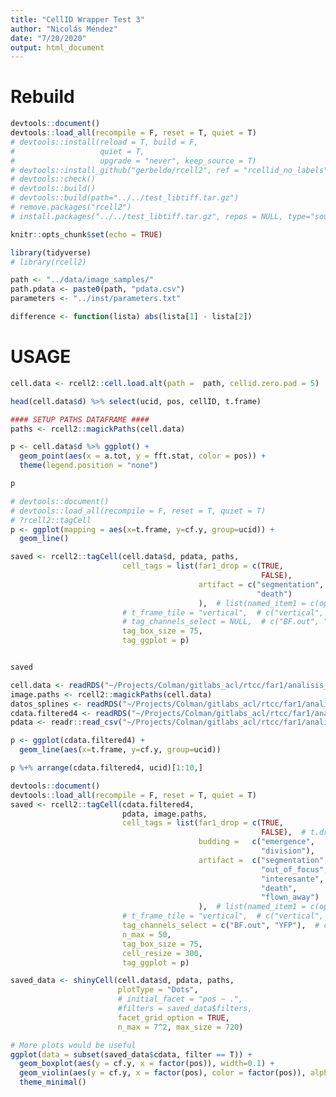 ```yaml
---
title: "CellID Wrapper Test 3"
author: "Nicolás Méndez"
date: "7/20/2020"
output: html_document
---
```


# Rebuild

```r

devtools::document()
devtools::load_all(recompile = F, reset = T, quiet = T)
# devtools::install(reload = T, build = F,
#                   quiet = T,
#                   upgrade = "never", keep_source = T)
# devtools::install_github("gerbeldo/rcell2", ref = "rcellid_no_labels")
# devtools::check()
# devtools::build()
# devtools::build(path="../../test_libtiff.tar.gz")
# remove.packages("rcell2")
# install.packages("../../test_libtiff.tar.gz", repos = NULL, type="source", clean = TRUE)

knitr::opts_chunk$set(echo = TRUE)

library(tidyverse)
# library(rcell2)

path <- "../data/image_samples/"
path.pdata <- paste0(path, "pdata.csv")
parameters <- "../inst/parameters.txt"

difference <- function(lista) abs(lista[1] - lista[2])
```

# USAGE 

```r
cell.data <- rcell2::cell.load.alt(path =  path, cellid.zero.pad = 5)

head(cell.data$d) %>% select(ucid, pos, cellID, t.frame)

#### SETUP PATHS DATAFRAME ####
paths <- rcell2::magickPaths(cell.data)

p <- cell.data$d %>% ggplot() + 
  geom_point(aes(x = a.tot, y = fft.stat, color = pos)) +
  theme(legend.position = "none")

p
```


```r
# devtools::document()
# devtools::load_all(recompile = F, reset = T, quiet = T)
# ?rcell2::tagCell
p <- ggplot(mapping = aes(x=t.frame, y=cf.y, group=ucid)) + 
  geom_line()

saved <- rcell2::tagCell(cell.data$d, pdata, paths, 
                         cell_tags = list(far1_drop = c(TRUE,
                                                        FALSE),
                                          artifact = c("segmentation",
                                                       "death")
                                          ),  # list(named_item1 = c(option1, option2, ...), named_item2 ...)
                         # t_frame_tile = "vertical",  # c("vertical", "horizontal", "animate", "stack")
                         # tag_channels_select = NULL,  # c("BF.out", "BF", "YFP", ...)
                         tag_box_size = 75,
                         tag_ggplot = p)


saved
```


```r
cell.data <- readRDS("~/Projects/Colman/gitlabs_acl/rtcc/far1/analisis_Far1_arresto-lavado/output/cell.data20200728_a20c377c8979.RDS")
image.paths <- rcell2::magickPaths(cell.data)
datos_splines <- readRDS("~/Projects/Colman/gitlabs_acl/rtcc/far1/analisis_Far1_arresto-lavado/output//datos_splines_20200902_1bd5862e36193.RDS")
cdata.filtered4 <- readRDS("~/Projects/Colman/gitlabs_acl/rtcc/far1/analisis_Far1_arresto-lavado/output/cdata.filtered4_20200814_9a43be8ccdb.RDS")
pdata <- readr::read_csv("~/Projects/Colman/gitlabs_acl/rtcc/far1/analisis_Far1_arresto-lavado/data/arresto-lavado/Pre_alphaF/2019_11_20_Exp_Ali.csv")
```


```r
p <- ggplot(cdata.filtered4) + 
  geom_line(aes(x=t.frame, y=cf.y, group=ucid))

p %+% arrange(cdata.filtered4, ucid)[1:10,]
```


```r
devtools::document()
devtools::load_all(recompile = F, reset = T, quiet = T)
saved <- rcell2::tagCell(cdata.filtered4,
                         pdata, image.paths,
                         cell_tags = list(far1_drop = c(TRUE,
                                                        FALSE),  # t.drop aparente pero falso por algun artefacto
                                          budding =   c("emergence",
                                                        "division"),
                                          artifact =  c("segmentation",
                                                        "out_of_focus",
                                                        "interesante",
                                                        "death",
                                                        "flown_away")
                                          ),  # list(named_item1 = c(option1, option2, ...), named_item2 ...)
                         # t_frame_tile = "vertical",  # c("vertical", "horizontal", "animate", "stack")
                         tag_channels_select = c("BF.out", "YFP"),  # c("BF.out", "BF", "YFP", ...)
                         n_max = 50,
                         tag_box_size = 75,
                         cell_resize = 300,
                         tag_ggplot = p)
```


```r
saved_data <- shinyCell(cell.data$d, pdata, paths,
                        plotType = "Dots",
                        # initial_facet = "pos ~ .",
                        #filters = saved_data$filters,
                        facet_grid_option = TRUE,
                        n_max = 7^2, max_size = 720)

# More plots would be useful
ggplot(data = subset(saved_data$cdata, filter == T)) +
  geom_boxplot(aes(y = cf.y, x = factor(pos)), width=0.1) +
  geom_violin(aes(y = cf.y, x = factor(pos), color = factor(pos)), alpha = 0) +
  theme_minimal()
```

